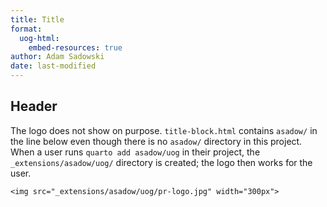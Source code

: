 ```yaml
---
title: Title
format:
  uog-html: 
    embed-resources: true
author: Adam Sadowski
date: last-modified
---
```


## Header

::: callout-note
The logo does not show on purpose. `title-block.html` contains `asadow/` in the
line below even though there is no `asadow/` directory in this project. 
When a user runs `quarto add asadow/uog` in their project, 
the `_extensions/asadow/uog/` directory is created; the logo then works for the 
user.

```
<img src="_extensions/asadow/uog/pr-logo.jpg" width="300px">
```

:::

::: callout-caution
:::

::: callout-tip
:::
